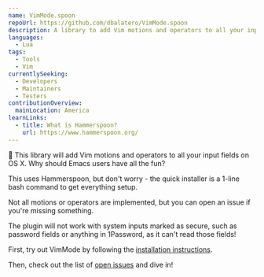 ```yaml
---
name: VimMode.spoon
repoUrl: https://github.com/dbalatero/VimMode.spoon
description: A library to add Vim motions and operators to all your input fields on OS X
languages:
  - Lua
tags:
  - Tools
  - Vim
currentlySeeking:
  - Developers
  - Maintainers
  - Testers
contributionOverview:
  mainLocation: America
learnLinks:
  - title: What is Hammerspoon?
    url: https://www.hammerspoon.org/
---
```


<Overview>

:rocket: This library will add Vim motions and operators to all your input fields on OS X. Why should Emacs users have all the fun?

This uses Hammerspoon, but don't worry - the quick installer is a 1-line bash command to get everything setup.

Not all motions or operators are implemented, but you can open an issue if you're missing something.

The plugin will not work with system inputs marked as secure, such as password fields or anything in 1Password, as it can't read those fields!

</Overview>

<Contributing>

First, try out VimMode by following the [installation instructions](https://github.com/dbalatero/VimMode.spoon#installation).

Then, check out the list of [open issues](https://github.com/dbalatero/VimMode.spoon/issues) and dive in!

</Contributing>
